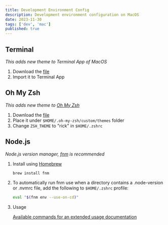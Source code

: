```yaml
---
title: Development Environment Config
description: Development environment configuration on MacOS
date: 2023-11-30
tags: ['dev', 'mac']
published: true
---
```


## Terminal

_This adds new theme to Terminal App of MacOS_

1. Download the [file](/assets/rick.terminal)
1. Import it to Terminal App

## Oh My Zsh

_This adds new theme to [Oh My Zsh](https://ohmyz.sh)_

1. Download the [file](/assets/rick.zsh-theme)
1. Place it under `$HOME/.oh-my-zsh/custom/themes` folder
1. Change `ZSH_THEME` to "rick" in `$HOME/.zshrc`

## Node.js

_Node.js version manager, [fnm](https://github.com/Schniz/fnm) is recommended_

1. Install using [Homebrew](https://brew.sh/)

   ```sh
   brew install fnm
   ```

1. To automatically run fnm use when a directory contains a .node-version or .nvmrc file, add the following to `$HOME/.zshrc` profile:

   ```sh
   eval "$(fnm env --use-on-cd)"
   ```

1. Usage

   [Available commands for an extended usage documentation](https://github.com/Schniz/fnm/blob/master/docs/commands.md)
